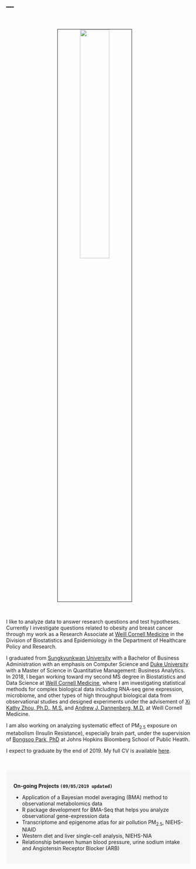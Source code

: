 ---
---

<link rel="stylesheet" href="styles.css" type="text/css">

<br>

<p align="center">
<img src="images/taehoonh.jpg" style="width:40%; border:1px solid; margin-right: 20px" align="center">
</p>
<br>

I like to analyze data to answer research questions and test hypotheses. Currently I investigate questions related to obesity and breast cancer through my work as a Research Associate at [Weill Cornell Medicine](https://weill.cornell.edu/) in the Division of Biostatistics and Epidemiology in the Department of Healthcare Policy and Research.

I graduated from [Sungkyunkwan University](https://www.skku.edu/eng/) with a Bachelor of Business Administration with an emphasis on Computer Science and [Duke University](https://www.duke.edu/) with a Master of Science in Quantitative Management: Business Analytics. In 2018, I began working toward my second MS degree in Biostatistics and Data Science at [Weill Cornell Medicine](https://weill.cornell.edu/), where I am investigating statistical methods for complex biological data including RNA-seq gene expression, microbiome, and other types of high throughput biological data from observational studies and designed experiments under the advisement of [Xi Kathy Zhou, Ph.D., M.S.](http://hpr.weill.cornell.edu/divisions/biostatistics/xi_kathy_zhou_profile.html) and [Andrew J. Dannenberg, M.D.](https://research.cornell.edu/researchers/andrew-j-dannenberg) at Weill Cornell Medicine.

I am also working on analyzing systematic effect of $\text{PM}_{2.5}$ exposure on metabolism (Insulin Resistance), especially brain part, under the supervision of [Bongsoo Park, PhD](https://www.jhsph.edu/faculty/directory/profile/3476/bongsoo-park) at Johns Hopkins Bloomberg School of Public Heatlh.

I expect to graduate by the end of 2019. My full CV is available [here](files/cv.pdf).

<br>


<style>
div.box { background-color:#F6F6F6; border-radius: 5px; padding: 20px;}
</style>
<div class = "box">
<strong>On-going Projects `(09/05/2019 updated)` </strong> <br>

- Application of a Bayesian model averaging (BMA) method to observational metabolomics data
- R package development for BMA-Seq that helps you analyze observational gene-expression data
- Transcriptome and epigenome atlas for air pollution $\text{PM}_{2.5}$, NIEHS-NIAID
- Western diet and liver single-cell analysis, NIEHS-NIA
- Relationship between human blood pressure, urine sodium intake and Angiotensin Receptor Blocker (ARB) 

</div>
